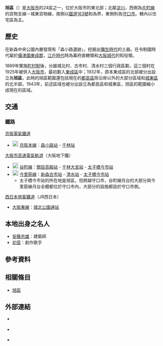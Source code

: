 {{日本區
| 自治體名=旭區
| 圖像=[[File:Sembayashi_Shopping_mall.JPG|240px]]
| 圖像說明=[[千林商業街|千林商業街]]
| 日文原名=旭区
| 平假名=あさひく
| 羅馬字拼音=Asahi-ku
| 區章=
| 都道府縣=大阪府
| 市=大阪市
| 支廳=
| 編號=27117-9
| 面積=6.30
| 邊界未定=
| 人口=91,069<ref>{{Cite web| url=http://www.city.osaka.lg.jp/toshikeikaku/page/0000014987.html| title=推計人口（毎月1日現在）・人口異動| date=2017-10-16| publisher=大阪市政府| accessdate=2017-10-17| language=ja| archive-date=2017-10-17| archive-url=https://web.archive.org/web/20171017201729/http://www.city.osaka.lg.jp/toshikeikaku/page/0000014987.html| dead-url=no}}</ref>
| 統計時間=2017年10月1日
| 自治體=大阪市（[[都島區|都島區]]、[[東淀川區|東淀川區]]、[[城東區_(大阪市)|城東區]]、[[鶴見區_(大阪市)|鶴見區]]）、[[守口市|守口市]]
| 樹=
| 花=
| 其他象徵物=
| 其他象徵=
| 郵遞區號=535-8501
| 所在地=旭區大宮一丁目1番17号
| 電話號碼=6-6957-9625
| 外部連結=http://www.city.osaka.lg.jp/asahi/
| 經度=
| 緯度=
| 地圖=Asahi-ku in Osaka City.svg
| 註記=
}}
'''旭區'''（{{jpn|j=旭区|hg=あさひく|rm=Asahi ku|f=y}}）是[[大阪市|大阪市]]的24區之一，位於大阪市的東北部；北鄰[[淀川|淀川]]，西側為[[片町線|片町線]]的貨物支線－城東貨物線，南側以[[國道163號|國道163號]]和{{Tsl|ja|都島通}}為界，東側則為[[守口市|守口市]]。轄內以住宅區為主。

== 歷史 ==
在新森中央公園內層發現有「森小路遺跡」，挖掘出[[彌生時代|彌生時代]]的土器。在令制國時代屬於[[攝津國|攝津國]][[東成郡|東成郡]]，[[江戶時代|江戶時代]]時為幕府直轄領和[[大阪城代|大阪城代]]的知役領。

1889年實施[[町村制|町村制]]後，分屬城北村、古市村、清水村三個行政區劃，這三個村在1925年被併入[[大阪市|大阪市]]，最初劃入[[東成區|東成區]]中；1932年，原本東成區的北部被分出設立為'''旭區'''，此時的旭區範圍還包括現在的[[都島區|都島區]]除{{tsl|ja|寝屋川|寢屋川}}沿岸以外的大部分區域和[[城東區_(大阪市)|城東區]]的北半部。1943年，前述區域也被分出設立為都島區和城東區，旭區的範圍縮小成現在的區域。
== 交通 ==
=== 鐵路 ===
; [[京阪電氣鐵道|京阪電氣鐵道]]
* [[File:Number_prefix_Keihan_lines.png|20px]] [[京阪本線|京阪本線]]：[[森小路站|森小路站]] - [[千林站|千林站]]
; [[大阪市高速電氣軌道|大阪市高速電氣軌道]]（大阪地下鐵）
* [[File:Osaka_Metro_Tanimachi_line_symbol.svg|20px]] [[谷町線_(大阪市高速電氣軌道)|谷町線]]：[[關目高殿站|關目高殿站]] - [[千林大宮站|千林大宮站]] - [[太子橋今市站|太子橋今市站]]
* [[File:Osaka_Metro_Imazatosuji_line_symbol.svg|20px]] [[今里筋線|今里筋線]]：[[新森古市站|新森古市站]] - [[清水站_(大阪府)|清水站]] - [[太子橋今市站|太子橋今市站]]
** 太子橋今市站的所在地是旭區，但跨越守口市，谷町線月台的大部分與今里筋線月台全體都位於守口市內，大部分的設施都設於守口市側。
; [[西日本旅客鐵道|西日本旅客鐵道]]（JR西日本）
* {{JR西路線記号|K|F}} [[大阪東線|大阪東線]]：[[城北公園通站|城北公園通站]]

== 本地出身之名人 ==
* [[安藤忠雄|安藤忠雄]]：建築師
* [[初音_(歌手)|初音]]：創作歌手

== 參考資料 ==
{{Reflist}}

== 相關條目 ==
{{Commonscat|Asahi-ku, Osaka}}
* [[旭區|旭區]]

== 外部連結 ==
* {{Ja}} {{Facebook|asahi.hanasyobu|大阪市旭區吉祥物}}
* {{Ja}} {{Twitter|asahi_hanasyobu|大阪市旭區公所}}
* {{Ja}} {{Youtube|channel=UC2XJ_NY-kI1l4qOLFxSE7qw|大阪市旭區公所}}

{{大阪府}}
{{Authority control}}